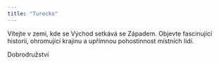 ```yaml
---
title: "Turecko"
---
```



<ImageNextToText imageSrc="/countries/turkey/mosque-istanbul.jpg" imageAlt="Hagia Sofia mosque" reverse={true}>
  <span className="text-xl md:text-2xl">
    Vítejte v zemi, kde se Východ setkává se Západem. Objevte fascinující historii, ohromující krajinu a upřímnou pohostinnost místních lidí.
  </span>
</ImageNextToText>

<MainHeader className="mt-24">Dobrodružství</MainHeader>

<div className="grid grid-cols-1 sm:grid-cols-2 lg:grid-cols-3 pt-12 mb-12 gap-8 px-4">
    <CardLink
      title="Istanbul"
      description="Město, které spojuje Evropu a Asii, plné historie a kultury."
      href="/cs/adventures/asia/turkey/istanbul"
      image="/countries/turkey/mosque-istanbul.jpg"
      lastUpdated="2023-10-01"
    />
    <CardLink
      title="Istanbul"
      description="Město, které spojuje Evropu a Asii, plné historie a kultury."
      href="/cs/adventures/asia/turkey/istanbul"
      image="/countries/turkey/mosque-istanbul.jpg"
    />
    <CardLink
      title="Istanbul"
      description="Město, které spojuje Evropu a Asii, plné historie a kultury."
      href="/cs/adventures/asia/turkey/istanbul"
      image="/countries/turkey/mosque-istanbul.jpg"
    />
    <CardLink
      title="Istanbul"
      description="Město, které spojuje Evropu a Asii, plné historie a kultury."
      href="/cs/adventures/asia/turkey/istanbul"
      image="/countries/turkey/mosque-istanbul.jpg"
    />
</div>